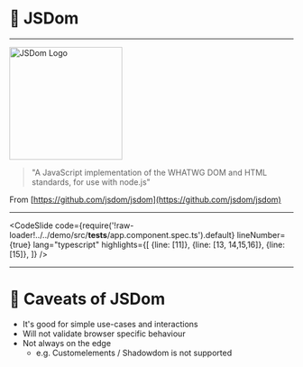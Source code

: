 # 🤖 JSDom

---

<img src="https://github.com/jsdom/jsdom/raw/master/logo.svg?sanitize=true" alt="JSDom Logo" width="200" height="200" />

> "A JavaScript implementation of the WHATWG DOM and HTML standards, for use with node.js"

From [https://github.com/jsdom/jsdom](https://github.com/jsdom/jsdom)

---


<CodeSlide 
    code={require('!raw-loader!../../demo/src/__tests__/app.component.spec.ts').default}
    lineNumber={true}
    lang="typescript"
    highlights={[
        {line: [11]},
        {line: [13, 14,15,16]},
        {line: [15]},
    ]}
/>

---

# 🤨 Caveats of JSDom

- It's good for simple use-cases and interactions
- Will not validate browser specific behaviour
- Not always on the edge
  - e.g. Customelements / Shadowdom is not supported